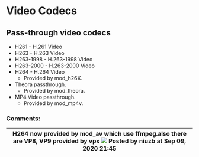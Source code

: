 
# Video Codecs 

 

## Pass-through video codecs

* H261 - H.261 Video
* H263 - H.263 Video
* H263-1998 - H.263-1998 Video
* H263-2000 - H.263-2000 Video
* H264 - H.264 Video  
   * Provided by mod\_h26X.
* Theora passthrough.  
   * Provided by mod\_theora.
* MP4 Video passthrough.  
   * Provided by mod\_mp4v.

### Comments:

| H264 now provided by mod\_av which use ffmpeg.also there are VP8, VP9 provided by vpx ![](/images/icons/contenttypes/comment_16.png) Posted by niuzb at Sep 09, 2020 21:45 |
| ------------------------------------------------------------------------------------------------------------------------------------------------------------------------- |


